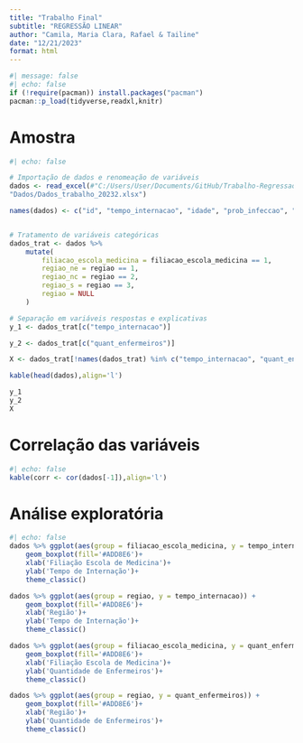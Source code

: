 ```yaml
---
title: "Trabalho Final"
subtitle: "REGRESSÃO LINEAR"
author: "Camila, Maria Clara, Rafael & Tailine"
date: "12/21/2023"
format: html
---
```


```r
#| message: false
#| echo: false
if (!require(pacman)) install.packages("pacman")
pacman::p_load(tidyverse,readxl,knitr)
```

# Amostra

```r
#| echo: false

# Importação de dados e renomeação de variáveis
dados <- read_excel(#"C:/Users/User/Documents/GitHub/Trabalho-Regressao_UnB-2023-2/
"Dados/Dados_trabalho_20232.xlsx")

names(dados) <- c("id", "tempo_internacao", "idade", "prob_infeccao", "prop_culturas_rotina", "prop_raio_x_torax_rotina", "quant_leitos", "filiacao_escola_medicina", "regiao", "media_pacientes", "quant_enfermeiros", "servicos_disponiveis")


# Tratamento de variáveis categóricas
dados_trat <- dados %>%
    mutate(
        filiacao_escola_medicina = filiacao_escola_medicina == 1,
        regiao_ne = regiao == 1,
        regiao_nc = regiao == 2,
        regiao_s = regiao == 3,
        regiao = NULL
    )

# Separação em variáveis respostas e explicativas
y_1 <- dados_trat[c("tempo_internacao")]

y_2 <- dados_trat[c("quant_enfermeiros")]

X <- dados_trat[!names(dados_trat) %in% c("tempo_internacao", "quant_enfermeiros")]

kable(head(dados),align='l')

y_1
y_2
X

```

# Correlação das variáveis
```r
#| echo: false
kable(corr <- cor(dados[-1]),align='l')
```

# Análise exploratória
```r
#| echo: false
dados %>% ggplot(aes(group = filiacao_escola_medicina, y = tempo_internacao)) +
    geom_boxplot(fill='#ADD8E6')+
    xlab('Filiação Escola de Medicina')+
    ylab('Tempo de Internação')+
    theme_classic()

dados %>% ggplot(aes(group = regiao, y = tempo_internacao)) +
    geom_boxplot(fill='#ADD8E6')+
    xlab('Região')+
    ylab('Tempo de Internação')+
    theme_classic()

dados %>% ggplot(aes(group = filiacao_escola_medicina, y = quant_enfermeiros)) +
    geom_boxplot(fill='#ADD8E6')+
    xlab('Filiação Escola de Medicina')+
    ylab('Quantidade de Enfermeiros')+
    theme_classic()

dados %>% ggplot(aes(group = regiao, y = quant_enfermeiros)) +
    geom_boxplot(fill='#ADD8E6')+
    xlab('Região')+
    ylab('Quantidade de Enfermeiros')+
    theme_classic()

```